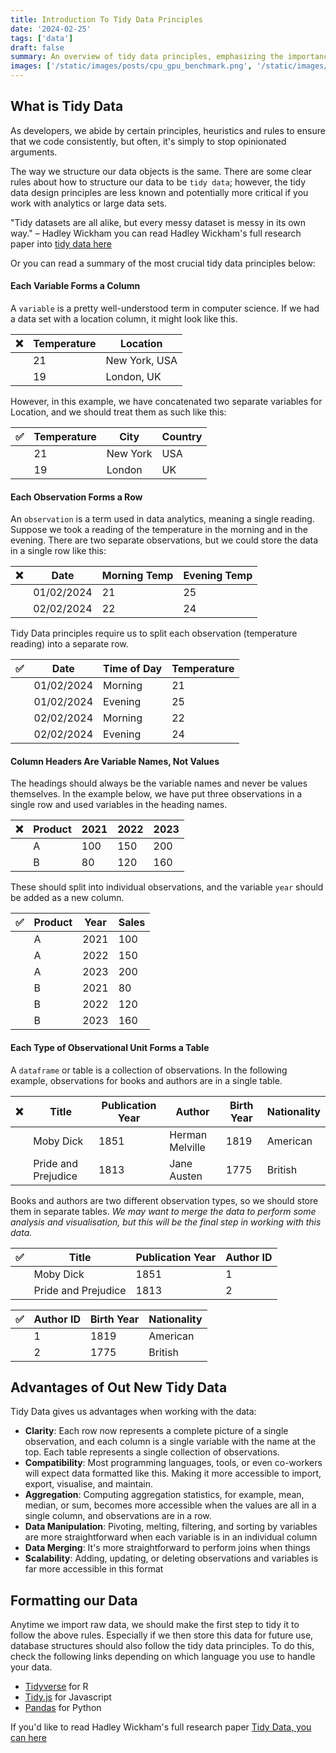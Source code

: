 ```yaml
---
title: Introduction To Tidy Data Principles
date: '2024-02-25'
tags: ['data']
draft: false
summary: An overview of tidy data principles, emphasizing the importance of structuring datasets for clarity, compatibility, and ease of analysis, with practical guidance on applying these principles using various programming tools.
images: ['/static/images/posts/cpu_gpu_benchmark.png', '/static/images/posts/cpu_gpu_benchmark_2.png']
---
```


## What is Tidy Data
As developers, we abide by certain principles, heuristics and rules to ensure that we code consistently, but often, it's simply to stop opinionated arguments.

The way we structure our data objects is the same. There are some clear rules about how to structure our data to be `tidy data`; however, the tidy data design principles are less known and potentially more critical if you work with analytics or large data sets.

"Tidy datasets are all alike, but every messy dataset is messy in its own way." – Hadley Wickham
you can read Hadley Wickham's full research paper into [tidy data here](https://vita.had.co.nz/papers/tidy-data.pdf)

Or you can read a summary of the most crucial tidy data principles below:

#### Each Variable Forms a Column
A `variable` is a pretty well-understood term in computer science. If we had a data set with a location column, it might look like this.

| ❌| Temperature | Location |
| - | - | - |
| | 21 | New York, USA |
| | 19 | London, UK |

However, in this example, we have concatenated two separate variables for Location, and we should treat them as such like this:

| ✅ | Temperature | City | Country |
| - | - | - | - |
| | 21 | New York | USA |
| | 19 | London | UK |

#### Each Observation Forms a Row

An `observation` is a term used in data analytics, meaning a single reading. Suppose we took a reading of the temperature in the morning and in the evening. There are two separate observations, but we could store the data in a single row like this:

| ❌| Date | Morning Temp | Evening Temp |
| - | - | - | - |
| | 01/02/2024 | 21 | 25 |
| | 02/02/2024 | 22 | 24 |

Tidy Data principles require us to split each observation (temperature reading) into a separate row.

| ✅ | Date | Time of Day | Temperature |
| - | - | - | - |
| | 01/02/2024 | Morning | 21 |
| | 01/02/2024 | Evening | 25 |
| | 02/02/2024 | Morning | 22 |
| | 02/02/2024 | Evening | 24 |

#### Column Headers Are Variable Names, Not Values

The headings should always be the variable names and never be values themselves. In the example below, we have put three observations in a single row and used variables in the heading names.

| ❌| Product | 2021 | 2022 | 2023 |
| - | - | - | - | - |
| | A | 100 | 150 | 200 |
| | B | 80 | 120 | 160 |

These should split into individual observations, and the variable `year` should be added as a new column.

| ✅ | Product | Year | Sales |
| - | - | - | - |
| | A | 2021 | 100 |
| | A | 2022 | 150 |
| | A | 2023 | 200 |
| | B | 2021 | 80 |
| | B | 2022 | 120 |
| | B | 2023 | 160 |

#### Each Type of Observational Unit Forms a Table

A `dataframe` or table is a collection of observations.
In the following example, observations for books and authors are in a single table.

| ❌| Title | Publication Year | Author | Birth Year | Nationality |
| - | - | - | - | - | - |
| | Moby Dick | 1851 | Herman Melville | 1819 | American |
| | Pride and Prejudice | 1813 | Jane Austen | 1775 | British |

Books and authors are two different observation types, so we should store them in separate tables.
*We may want to merge the data to perform some analysis and visualisation, but this will be the final step in working with this data.*

| ✅ | Title | Publication Year | Author ID |
| - | - | - | - |
| | Moby Dick | 1851 | 1 |
| | Pride and Prejudice | 1813 | 2 |

| ✅ | Author ID | Birth Year | Nationality |
| - | - | - | - |
| | 1 | 1819 | American |
| | 2 | 1775 | British |

## Advantages of Out New Tidy Data

Tidy Data gives us advantages when working with the data:
- **Clarity**: Each row now represents a complete picture of a single observation, and each column is a single variable with the name at the top. Each table represents a single collection of observations.
- **Compatibility**: Most programming languages, tools, or even co-workers will expect data formatted like this. Making it more accessible to import, export, visualise, and maintain.
- **Aggregation**: Computing aggregation statistics, for example, mean, median, or sum, becomes more accessible when the values are all in a single column, and observations are in a row.
- **Data Manipulation**: Pivoting, melting, filtering, and sorting by variables are more straightforward when each variable is in an individual column
- **Data Merging**: It's more straightforward to perform joins when things
- **Scalability**: Adding, updating, or deleting observations and variables is far more accessible in this format

## Formatting our Data
Anytime we import raw data, we should make the first step to tidy it to follow the above rules. Especially if we then store this data for future use, database structures should also follow the tidy data principles. To do this, check the following links depending on which language you use to handle your data.

- [Tidyverse](https://www.tidyverse.org/) for R
- [Tidy.js](https://pbeshai.github.io/tidy/) for Javascript
- [Pandas](https://pandas.pydata.org/) for Python

If you'd like to read Hadley Wickham's full research paper [Tidy Data, you can here](https://vita.had.co.nz/papers/tidy-data.pdf)
